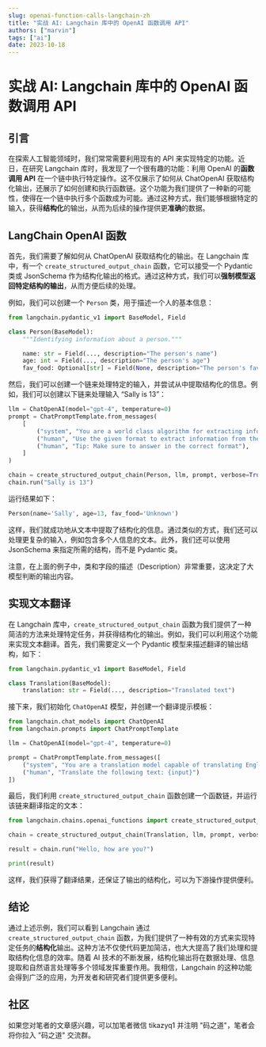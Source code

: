 ```yaml
---
slug: openai-function-calls-langchain-zh
title: "实战 AI: Langchain 库中的 OpenAI 函数调用 API"
authors: ["marvin"]
tags: ["ai"]
date: 2023-10-18
---
```




# 实战 AI: Langchain 库中的 OpenAI 函数调用 API

## 引言

在探索人工智能领域时，我们常常需要利用现有的 API 来实现特定的功能。近日，在研究 Langchain 库时，我发现了一个很有趣的功能：利用 OpenAI 的**函数调用 API** 在一个链中执行特定操作。这不仅展示了如何从 ChatOpenAI 获取结构化输出，还展示了如何创建和执行函数链。这个功能为我们提供了一种新的可能性，使得在一个链中执行多个函数成为可能。通过这种方式，我们能够根据特定的输入，获得**结构化**的输出，从而为后续的操作提供更**准确**的数据。

## LangChain OpenAI 函数

首先，我们需要了解如何从 ChatOpenAI 获取结构化的输出。在 Langchain 库中，有一个 `create_structured_output_chain` 函数，它可以接受一个 Pydantic 类或 JsonSchema 作为结构化输出的格式。通过这种方式，我们可以**强制模型返回特定结构的输出**，从而方便后续的处理。

例如，我们可以创建一个 `Person` 类，用于描述一个人的基本信息：

```python
from langchain.pydantic_v1 import BaseModel, Field   

class Person(BaseModel):  
    """Identifying information about a person."""  

    name: str = Field(..., description="The person's name")  
    age: int = Field(..., description="The person's age")  
    fav_food: Optional[str] = Field(None, description="The person's favorite food")  
```

然后，我们可以创建一个链来处理特定的输入，并尝试从中提取结构化的信息。例如，我们可以创建以下链来处理输入 “Sally is 13”：

```python
llm = ChatOpenAI(model="gpt-4", temperature=0)  
prompt = ChatPromptTemplate.from_messages(  
    [  
        ("system", "You are a world class algorithm for extracting information in structured formats."),  
        ("human", "Use the given format to extract information from the following input: {input}"),  
        ("human", "Tip: Make sure to answer in the correct format"),  
    ]  
)  

chain = create_structured_output_chain(Person, llm, prompt, verbose=True)  
chain.run("Sally is 13")  
```

运行结果如下：

```python
Person(name='Sally', age=13, fav_food='Unknown')  
```

这样，我们就成功地从文本中提取了结构化的信息。通过类似的方式，我们还可以处理更复杂的输入，例如包含多个人信息的文本。此外，我们还可以使用 JsonSchema 来指定所需的结构，而不是 Pydantic 类。

注意，在上面的例子中，类和字段的描述（Description）非常重要，这决定了大模型判断的输出内容。

## 实现文本翻译

在 Langchain 库中，`create_structured_output_chain` 函数为我们提供了一种简洁的方法来处理特定任务，并获得结构化的输出。例如，我们可以利用这个功能来实现文本翻译。首先，我们需要定义一个 Pydantic 模型来描述翻译的输出结构，如下：

```python
from langchain.pydantic_v1 import BaseModel, Field

class Translation(BaseModel):
    translation: str = Field(..., description="Translated text")
```

接下来，我们初始化 `ChatOpenAI` 模型，并创建一个翻译提示模板：

```python
from langchain.chat_models import ChatOpenAI
from langchain.prompts import ChatPromptTemplate

llm = ChatOpenAI(model="gpt-4", temperature=0)

prompt = ChatPromptTemplate.from_messages([
    ("system", "You are a translation model capable of translating English text to Chinese."),
    ("human", "Translate the following text: {input}")
])
```

最后，我们利用 `create_structured_output_chain` 函数创建一个函数链，并运行该链来翻译指定的文本：

```python
from langchain.chains.openai_functions import create_structured_output_chain

chain = create_structured_output_chain(Translation, llm, prompt, verbose=True)

result = chain.run("Hello, how are you?")

print(result)
```

这样，我们获得了翻译结果，还保证了输出的结构化，可以为下游操作提供便利。

## 结论

通过上述示例，我们可以看到 Langchain 通过 `create_structured_output_chain` 函数，为我们提供了一种有效的方式来实现特定任务的**结构化**输出。这种方法不仅使代码更加简洁，也大大提高了我们处理和提取结构化信息的效率。随着 AI 技术的不断发展，结构化输出将在数据处理、信息提取和自然语言处理等多个领域发挥重要作用。我相信，Langchain 的这种功能会得到广泛的应用，为开发者和研究者们提供更多便利。

## 社区

如果您对笔者的文章感兴趣，可以加笔者微信 tikazyq1 并注明 "码之道"，笔者会将你拉入 "码之道" 交流群。